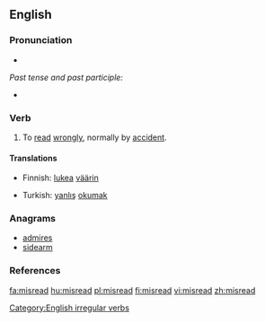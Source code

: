 ==English==

===Pronunciation===
* {{IPA|/'mɪsɻid/}}

''Past tense and past participle:''
* {{IPA|/'mɪsɻεd/}}

===Verb===
{{en-verb|misreads|misreading|misread}}

# To [[read]] [[wrongly]], normally by [[accident]].

====Translations====
{{trans-top|To read wrongly}}
* Finnish: [[lukea]] [[väärin]]
{{trans-mid}}
* Turkish: [[yanlış]] [[okumak]]
{{trans-bottom}}

===Anagrams===
* [[admires]]
* [[sidearm]]

===References===
{{R:Century 1911}}
{{R:Webster 1913}}

[[Category:English irregular verbs]]

[[fa:misread]]
[[hu:misread]]
[[pl:misread]]
[[fi:misread]]
[[vi:misread]]
[[zh:misread]]